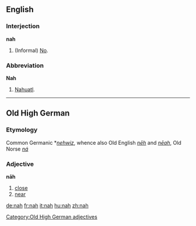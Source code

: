 ==English==

===Interjection===
'''nah'''
# (Informal) [[No]].

===Abbreviation===
'''Nah'''
# [[Nahuatl]].

----

==Old High German==
===Etymology===
Common Germanic *''[[nehwiz]]'', whence also Old English ''[[nēh]]'' and ''[[nēah]]'', Old Norse ''[[ná]]''
===Adjective===
'''nāh'''

# [[close]]
# [[near]]

[[Category:Old High German adjectives]]

[[de:nah]]
[[fr:nah]]
[[it:nah]]
[[hu:nah]]
[[zh:nah]]